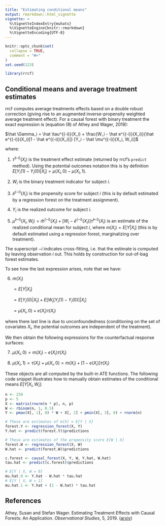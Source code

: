```yaml
---
title: "Estimating conditional means"
output: rmarkdown::html_vignette
vignette: >
  %\VignetteIndexEntry{muhats}
  %\VignetteEngine{knitr::rmarkdown}
  %\VignetteEncoding{UTF-8}
---
```


```r
knitr::opts_chunk$set(
  collapse = TRUE,
  comment = "#>"
)
set.seed(123)
```

```r
library(rrcf)
```

## Conditional means and average treatment estimates

rrcf computes average treatments effects based on a double robust correction (giving rise to an augmented inverse-propensity weighted average treatment effect). For a causal forest with binary treatment the exact expression is  (equation (8) of Athey and Wager, 2019):

$\hat \Gamma_i = \hat \tau^{(-i)}(X_i) + \frac{W_i - \hat e^{(-i)}(X_i)}{\hat e^{(-i)}(X_i)[1 - \hat e^{(-i)}(X_i)]} [Y_i - \hat \mu^{(-i)}(X_i, W_i)]$

where:

1. $\hat \tau^{(-i)}(X_i)$ is the treatment effect estimate (returned by rrcf's `predict` method). Using the potential outcomes notation this is by definition $E[Y_i(1) - Y_i(0) | X_i] = \mu(X_i, 0) - \mu(X_i, 1)$.

2. $W_i$ is the binary treatment indicator for subject $i$.

3. $\hat e^{(-i)}(X_i)$ is the propensity score for subject $i$ (this is by default estimated by a regression forest on the treatment assignment).

4. $Y_i$ is the realized outcome for subject $i$.

5. $\hat \mu^{(-i)}(X_i, W_i) = \hat m^{(-i)}(X_i) + [W_i - \hat e^{(-i)}(X_i)] \hat \tau^{(-i)}(X_i)$ is an estimate of the realized conditional mean for subject $i$, where $m(X_i) = E[Y | X_i]$ (this is by default estimated using a regression forest, marginalizing over treatment).

The superscript $-i$ indicates cross-fitting, i.e. that the estimate is computed by leaving observation $i$ out. This holds by construction for out-of-bag forest estimates.

To see how the last expression arises, note that we have:

6. $m(X_i)$

   $= E[Y | X_i]$

   $= E[Y_i(0) | X_i] + E[W_i [Y_i(1) - Y_i(0)] | X_i]$

   $= \mu(X_i, 0) + e(X_i) \tau(X_i)$

where there last line is due to unconfoundedness (conditioning on the set of covariates $X_i$, the potential outcomes are independent of the treatment).

We then obtain the following expressions for the counterfactual response surfaces:

7. $\mu(X_i, 0) = m(X_i) - e(X_i) \tau(X_i)$

8. $\mu(X_i, 1) = \tau(X_i) + \mu(X_i, 0) = m(X_i) + [1 - e(X_i)] \tau(X_i)$

These objects are all computed by the built-in ATE functions. The following code snippet illustrates how to manually obtain estimates of the conditional means $E[Y | X_i, W_i]$:

```r
n <- 250
p <- 5
X <- matrix(rnorm(n * p), n, p)
W <- rbinom(n, 1, 0.5)
Y <- pmax(X[, 1], 0) * W + X[, 2] + pmin(X[, 3], 0) + rnorm(n)

# These are estimates of m(X) = E[Y | X]
forest.Y <- regression_forest(X, Y)
Y.hat <- predict(forest.Y)$predictions

# These are estimates of the propensity score E[W | X]
forest.W <- regression_forest(X, W)
W.hat <- predict(forest.W)$predictions

c.forest <- causal_forest(X, Y, W, Y.hat, W.hat)
tau.hat <- predict(c.forest)$predictions

# E[Y | X, W = 0]
mu.hat.0 <- Y.hat - W.hat * tau.hat
# E[Y | X, W = 1]
mu.hat.1 <- Y.hat + (1 - W.hat) * tau.hat
```

## References
Athey, Susan and Stefan Wager. Estimating Treatment Effects with Causal Forests: An Application. _Observational Studies_, 5, 2019. ([arxiv](https://arxiv.org/abs/1902.07409))
